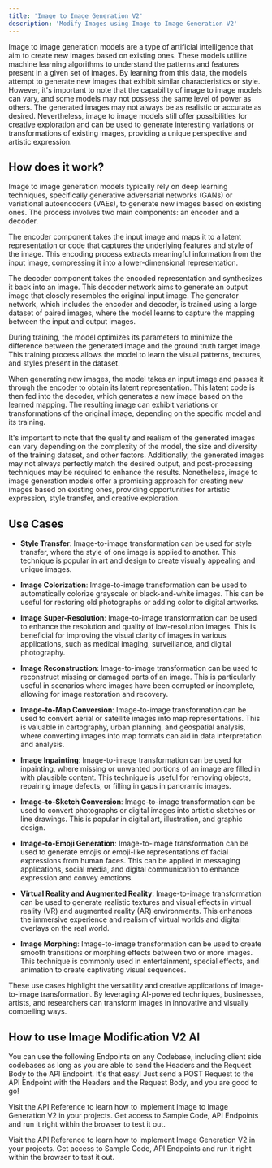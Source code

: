 ```yaml
---
title: 'Image to Image Generation V2'
description: 'Modify Images using Image to Image Generation V2'
---
```



Image to image generation models are a type of artificial intelligence that aim to create new images based on existing ones. These models utilize machine learning algorithms to understand the patterns and features present in a given set of images. By learning from this data, the models attempt to generate new images that exhibit similar characteristics or style. However, it's important to note that the capability of image to image models can vary, and some models may not possess the same level of power as others. The generated images may not always be as realistic or accurate as desired. Nevertheless, image to image models still offer possibilities for creative exploration and can be used to generate interesting variations or transformations of existing images, providing a unique perspective and artistic expression.


## How does it work?

Image to image generation models typically rely on deep learning techniques, specifically generative adversarial networks (GANs) or variational autoencoders (VAEs), to generate new images based on existing ones. The process involves two main components: an encoder and a decoder.

The encoder component takes the input image and maps it to a latent representation or code that captures the underlying features and style of the image. This encoding process extracts meaningful information from the input image, compressing it into a lower-dimensional representation.

The decoder component takes the encoded representation and synthesizes it back into an image. This decoder network aims to generate an output image that closely resembles the original input image. The generator network, which includes the encoder and decoder, is trained using a large dataset of paired images, where the model learns to capture the mapping between the input and output images.

During training, the model optimizes its parameters to minimize the difference between the generated image and the ground truth target image. This training process allows the model to learn the visual patterns, textures, and styles present in the dataset.

When generating new images, the model takes an input image and passes it through the encoder to obtain its latent representation. This latent code is then fed into the decoder, which generates a new image based on the learned mapping. The resulting image can exhibit variations or transformations of the original image, depending on the specific model and its training.

It's important to note that the quality and realism of the generated images can vary depending on the complexity of the model, the size and diversity of the training dataset, and other factors. Additionally, the generated images may not always perfectly match the desired output, and post-processing techniques may be required to enhance the results. Nonetheless, image to image generation models offer a promising approach for creating new images based on existing ones, providing opportunities for artistic expression, style transfer, and creative exploration.

## Use Cases

- **Style Transfer**: Image-to-image transformation can be used for style transfer, where the style of one image is applied to another. This technique is popular in art and design to create visually appealing and unique images.

- **Image Colorization**: Image-to-image transformation can be used to automatically colorize grayscale or black-and-white images. This can be useful for restoring old photographs or adding color to digital artworks.

- **Image Super-Resolution**: Image-to-image transformation can be used to enhance the resolution and quality of low-resolution images. This is beneficial for improving the visual clarity of images in various applications, such as medical imaging, surveillance, and digital photography.

- **Image Reconstruction**: Image-to-image transformation can be used to reconstruct missing or damaged parts of an image. This is particularly useful in scenarios where images have been corrupted or incomplete, allowing for image restoration and recovery.

- **Image-to-Map Conversion**: Image-to-image transformation can be used to convert aerial or satellite images into map representations. This is valuable in cartography, urban planning, and geospatial analysis, where converting images into map formats can aid in data interpretation and analysis.

- **Image Inpainting**: Image-to-image transformation can be used for inpainting, where missing or unwanted portions of an image are filled in with plausible content. This technique is useful for removing objects, repairing image defects, or filling in gaps in panoramic images.

- **Image-to-Sketch Conversion**: Image-to-image transformation can be used to convert photographs or digital images into artistic sketches or line drawings. This is popular in digital art, illustration, and graphic design.

- **Image-to-Emoji Generation**: Image-to-image transformation can be used to generate emojis or emoji-like representations of facial expressions from human faces. This can be applied in messaging applications, social media, and digital communication to enhance expression and convey emotions.

- **Virtual Reality and Augmented Reality**: Image-to-image transformation can be used to generate realistic textures and visual effects in virtual reality (VR) and augmented reality (AR) environments. This enhances the immersive experience and realism of virtual worlds and digital overlays on the real world.

- **Image Morphing**: Image-to-image transformation can be used to create smooth transitions or morphing effects between two or more images. This technique is commonly used in entertainment, special effects, and animation to create captivating visual sequences.

These use cases highlight the versatility and creative applications of image-to-image transformation. By leveraging AI-powered techniques, businesses, artists, and researchers can transform images in innovative and visually compelling ways.

## How to use Image Modification V2 AI

You can use the following Endpoints on any Codebase, including client side codebases as long as
you are able to send the Headers and the Request Body to the API Endpoint. It's that easy! Just
send a POST Request to the API Endpoint with the Headers and the Request Body, and you are good to go!

Visit the API Reference to learn how to implement Image to Image Generation V2 in your projects. Get
access to
Sample
Code, API Endpoints and run it right within the browser to test it out.

<Card title="View API Reference to Implement" icon="link" iconType="duotone" color="#ea5a0c"
      href="/api-reference/image-generation/image-image-v2">
  Visit the API Reference to learn how to implement Image Generation V2 in your projects. Get access
  to
  Sample Code, API Endpoints and run it right within the browser to test it out.
</Card>
